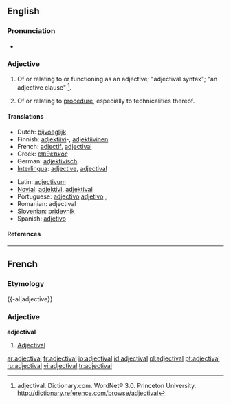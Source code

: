 ==English==

===Pronunciation===
*{{audio|en-us-adjectival.ogg|Audio (US)}}

===Adjective===
{{en-adj}}

# {{grammar}} Of or relating to or functioning as an adjective; "adjectival syntax"; "an adjective clause" <ref>adjectival. Dictionary.com. WordNet® 3.0. Princeton University. http://dictionary.reference.com/browse/adjectival </ref>.
# {{law}} Of or relating to [[procedure]], especially to technicalities thereof.

====Translations====
{{trans-top|Translations to be categorised}}
*Dutch: [[bijvoeglijk]]
*Finnish: [[adjektiivi]]-, [[adjektiivinen]]
*French: [[adjectif#Adjective|adjectif]], [[adjectival#French|adjectival]]
*Greek: [[επιθετικός]]
*German: [[adjektivisch]]
*[[Interlingua]]: [[adjective]], [[adjectival]]
{{trans-mid}}
*Latin: [[adjectivum]]
*[[Novial]]: [[adjektivi]], [[adjektival]]
*Portuguese: [[adjectivo]] {{i|Portugal}} [[adjetivo]] {{i|Brazil}},
*Romanian: adjectival
*[[Slovenian]]: [[pridevnik]]
*Spanish: [[adjetivo]]
{{trans-bottom}}

====References====
<div class="references-small"><references/></div>

----
==French==
===Etymology===
{{-al|adjective}}

===Adjective===
'''adjectival'''
#[[#English|Adjectival]]

[[ar:adjectival]]
[[fr:adjectival]]
[[io:adjectival]]
[[id:adjectival]]
[[pl:adjectival]]
[[pt:adjectival]]
[[ru:adjectival]]
[[vi:adjectival]]
[[tr:adjectival]]
